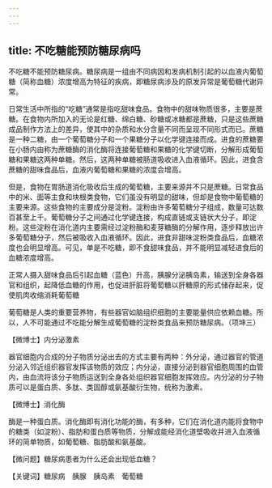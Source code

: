 ```yaml
---
---
---
```

title: 不吃糖能预防糖尿病吗
---




不吃糖不能预防糖尿病。糖尿病是一组由不同病因和发病机制引起的以血液内葡萄糖（简称血糖）浓度增高为特征的疾病，即糖尿病涉及的原发异常是葡萄糖代谢异常。

日常生活中所指的“吃糖”通常是指吃甜味食品。食物中的甜味物质很多，主要是蔗糖。在食物内所加入的无论是红糖、绵白糖、砂糖或冰糖都是蔗糖，只是这些蔗糖成品制作方法上的差异，使其中的杂质和水分含量不同而呈现不同形式而已。蔗糖是一种二糖，由一个葡萄糖分子和一个果糖分子以化学键连接而成。进食的蔗糖要在小肠内由称为蔗糖酶的消化酶将连接葡萄糖和果糖的化学键切断，分解形成葡萄糖和果糖这两种单糖。然后，这两种单糖被肠道吸收进入血液循环。因此，进食含蔗糖的甜味食品后，血液内葡萄糖和果糖的浓度会增高。



但是，食物在胃肠道消化吸收后生成的葡萄糖，主要来源并不只是蔗糖。日常食品中的米、面等主食和块根类食物，它们虽没有明显的甜味，但却是食物中葡萄糖的主要来源。这些食物的主要成分是淀粉。淀粉由许多葡萄糖分子组成，数量可达数百甚至上千。葡萄糖分子之间通过化学键连接，构成直链或支链状大分子，即淀粉。这些淀粉在消化道内主要需经过淀粉酶和麦芽糖酶的分解作用，逐步释放出许多葡萄糖分子，然后被吸收入血液循环。因此，进食非甜味淀粉类食品后，血糖浓度也会明显增高。可见，单是不吃糖，即不食甜味食品，并不能明显减轻进食后的血糖浓度增高。

正常人摄入甜味食品后引起血糖（蓝色）升高，胰腺分泌胰岛素，输送到全身各器官和组织，起降低血糖的作用，也促进肝脏将葡萄糖以肝糖原的形式储存起来，促使肌肉收缩消耗葡萄糖



葡萄糖是人类的重要营养物，有些器官如脑组织细胞的主要能量供应依赖血糖。所以，人不可能通过不吃能分解生成葡萄糖的淀粉类食品来预防糖尿病。（项坤三）





【微博士】内分泌激素

器官细胞内合成的分子物质分泌出去的方式主要有两种：外分泌，通过器官的管道分泌入邻近组织器官发挥该物质的效应；内分泌，直接分泌到器官细胞周围的血管内，由血流将该分子物质运送到全身各处组织器官细胞发挥效应。内分泌的分子物质可以是蛋白质、多肽、类固醇或氨基酸衍生物，统称为激素。

【微博士】消化酶

酶是一种蛋白质。消化酶即有消化功能的酶，有多种，它们在消化道内能将食物中的糖类（如淀粉）、脂肪和蛋白质等物质，分解成能经消化道壁吸收并进入血液循环的简单物质，如葡萄糖、脂肪酸和氨基酸。

【微问题】糖尿病患者为什么还会出现低血糖？

【关键词】糖尿病　胰腺　胰岛素　葡萄糖